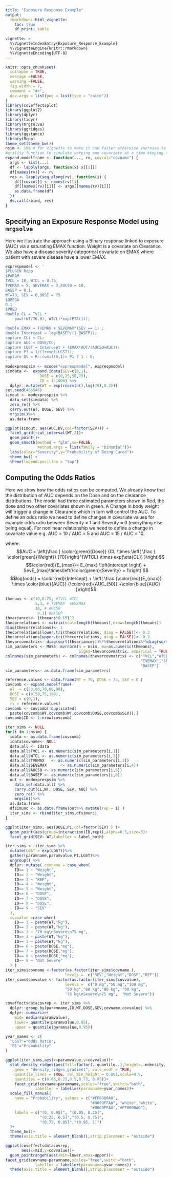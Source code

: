 ---
title: "Exposure Response Example"
output: 
  rmarkdown::html_vignette:
    toc: true
    df_print: kable
    
vignette: >
  %\VignetteIndexEntry{Exposure_Response_Example}
  %\VignetteEngine{knitr::rmarkdown}
  %\VignetteEncoding{UTF-8}
---

```{r, include = FALSE}
knitr::opts_chunk$set(
  collapse = TRUE,
  message =FALSE,
  warning =FALSE,
  fig.width = 7,
  comment = "#>",
  dev.args = list(png = list(type = "cairo"))
)
library(coveffectsplot)
library(ggplot2)
library(dplyr)
library(tidyr)
library(mrgsolve)
library(ggridges)
library(ggstance)
library(Rcpp)
theme_set(theme_bw())
nsim <- 100 # for vignette to make it run faster otherwise increase to 1000
#utility function to simulate varying one covariate at a time keeping the rest at the reference
expand.modelframe <- function(..., rv, covcol="covname") {
  args <- list(...)
  df <- lapply(args, function(x) x[[1]])
  df[names(rv)] <- rv
  res <- lapply(seq_along(rv), function(i) {
    df[[covcol]] <- names(rv)[i]
    df[[names(rv)[i]]] <- args[[names(rv)[i]]]
    as.data.frame(df)
  })
  do.call(rbind, res)
}

```
## Specifying an Exposure Response Model using `mrgsolve`
Here we illustrate the approach using a Binary response linked to exposure (AUC) via a saturating EMAX function. Weight is a covariate on Clearance. We also have a disease severity categorical covariate on EMAX where patient with severe disease have a lower EMAX.

```{r exprespmodel, collapse=TRUE }
exprespmodel <- '
$PLUGIN Rcpp
$PARAM
TVCL = 10, WTCL = 0.75,
TVEMAX = 5, SEVEMAX = 3,AUC50 = 10,
BASEP = 0.1,
WT=70, SEV = 0,DOSE = 75
$OMEGA
0.1 
$PRED
double CL = TVCL *
    pow((WT/70.0), WTCL)*exp(ETA(1)); 

double EMAX = TVEMAX + SEVEMAX*(SEV == 1) ; 
double Intercept = log(BASEP/(1-BASEP));
capture CLi = CL;
capture AUC = DOSE/CL;
capture LGST = Intercept + (EMAX*AUC/(AUC50+AUC));
capture P1 = 1/(1+exp(-LGST));
capture DV = R::runif(0,1)< P1 ? 1 : 0;
'
modexprespsim <- mcode("exprespmodel", exprespmodel)
simdata <-  expand.idata(SEV=c(0,1),
               DOSE = c(0,25,50,75),
               ID = 1:1000) %>% 
  dplyr::mutate(WT = exp(rnorm(n(),log(70),0.3)))
set.seed(466548)
simout <- modexprespsim %>%
  data_set(simdata) %>%
  zero_re() %>% 
  carry.out(WT, DOSE, SEV) %>%
  mrgsim()%>%
  as.data.frame
```

```{r exprespmodeplotl, collapse=TRUE }
ggplot(simout, aes(AUC,DV,col=factor(SEV))) +
  facet_grid(~cut_interval(WT,2))+
  geom_point()+
  geom_smooth(method = "glm",se=FALSE,
              method.args = list(family = "binomial"))+
  labs(color="Severity",y="Probability of Being Cured")+
  theme_bw() + 
  theme(legend.position = "top")
```

## Computing the Odds Ratios
Here we show how the odds ratios can be computed. We already know that the distribution of AUC depends on the Dose and on the clearance distributions. The model had three estimated parameters shown in Red, the dose and two other covariates shown in green. A Change in body weight will trigger a change in Clearance which in turn will control the AUC. To define an odds ratio we need to define changes in covariate values for example odds ratio between Severity = 1 and Severity = 0 (everything else being equal). For nonlinear relationship we need to define a change in covariate value e.g. AUC = 10 / AUC = 5 and AUC = 15 / AUC = 10.

where:
$$AUC = \left(\frac { \color{green}{Dose}} {CL \times \left( \frac { \color{green}{Weight}} {70}\right)^{WTCL} \times exp(\eta{CL}) }\right)$$
$$\color{red}{E_{max}}= E_{max} \left(intercept \right) + SevE_{max}\times\left(\color{green}{Severity} = 1\right) $$
$$log(odds) = \color{red}{Intercept} + \left( \frac {\color{red}{E_{max}} \times \color{blue}{AUC}} {\color{red}{AUC_{50}} +\color{blue}{AUC} }\right)$$

```{r, collapse=TRUE }
thmeans <- c(10,0.75, #TVCL WTCL
             5,3, # TVEMAX  SEVEMAX
             10, # AUC50
              0.1) #BASEP
thvariances<- (thmeans*0.15)^2
thecorrelations <- matrix(ncol=length(thmeans),nrow=length(thmeans))
diag(thecorrelations)<- 1
thecorrelations[lower.tri(thecorrelations, diag = FALSE)]<- 0.2
thecorrelations[upper.tri(thecorrelations, diag = FALSE)]<- 0.2
thevarcovmatrix<- diag(sqrt(thvariances))%*%thecorrelations%*%diag(sqrt(thvariances))
sim_parameters <- MASS::mvrnorm(n = nsim, mu=as.numeric(thmeans),
                                Sigma=thevarcovmatrix, empirical = TRUE)
colnames(sim_parameters) <- colnames(thevarcovmatrix) <- c("TVCL","WTCL",
                                                           "TVEMAX","SEVEMAX","AUC50",
                                                           "BASEP")
sim_parameters<- as.data.frame(sim_parameters)

reference.values <- data.frame(WT = 70, DOSE = 75, SEV = 0 )   
covcomb <- expand.modelframe(
  WT  = c(50,60,70,80,90),
  DOSE = c(0,50,75,100),
  SEV = c(0,1),
  rv = reference.values)
covcomb <- covcomb[!duplicated(
  paste(covcomb$WT,covcomb$WT,covcomb$DOSE,covcomb$SEV)),]
covcomb$ID <- 1:nrow(covcomb)

iter_sims <- NULL
for(i in 1:nsim) {
  idata <- as.data.frame(covcomb)
  idata$covname<- NULL
  data.all <- idata
  data.all$TVCL <- as.numeric(sim_parameters[i,1])
  data.all$WTCL <- as.numeric(sim_parameters[i,2])
  data.all$TVEMAX   <- as.numeric(sim_parameters[i,3])
  data.all$SEVEMAX      <- as.numeric(sim_parameters[i,4])
  data.all$AUC50 <- as.numeric(sim_parameters[i,5])
  data.all$BASEP <- as.numeric(sim_parameters[i,6])
  out <- modexprespsim %>%
    data_set(data.all) %>%
    carry.out(CL,WT, DOSE, SEV, AUC) %>%
    zero_re() %>% 
    mrgsim()%>%
  as.data.frame
  dfsimunc <- as.data.frame(out%>% mutate(rep = i) )
  iter_sims <- rbind(iter_sims,dfsimunc)
}

ggplot(iter_sims, aes(DOSE,P1,col=factor(SEV) ) )+
  geom_point(aes(group=interaction(ID,rep)),alpha=0.5,size=3)+
  facet_grid(SEV~ WT,labeller = label_both)

iter_sims <- iter_sims %>%
  mutate(LGST = exp(LGST))%>%
  gather(paramname,paramvalue,P1,LGST)%>% 
  ungroup() %>% 
  dplyr::mutate( covname = case_when(
    ID== 1 ~ "Weight",
    ID== 2 ~ "Weight",
    ID== 3 ~ "REF",
    ID== 4 ~ "Weight",
    ID== 5 ~ "Weight",
    ID== 6 ~ "DOSE",
    ID== 7 ~ "DOSE",
    ID== 8 ~ "DOSE",
    ID== 9 ~ "SEV"
  ),
  covvalue =case_when(
    ID== 1 ~ paste(WT,"kg"), 
    ID== 2 ~ paste(WT,"kg"),
    ID== 3 ~ "70 kg\nSevere\n75 mg",
    ID== 4 ~ paste(WT,"kg"),
    ID== 5 ~ paste(WT,"kg"),
    ID== 6 ~ paste(DOSE,"mg"),
    ID== 7 ~ paste(DOSE,"mg"),
    ID== 8 ~ paste(DOSE,"mg"),
    ID== 9 ~ "Not Severe"
  ) )
iter_sims$covname <-factor(as.factor(iter_sims$covname ),
                          levels =  c("SEV","Weight","DOSE","REF"))
iter_sims$covvalue <- factor(as.factor(iter_sims$covvalue),
                          levels =  c("0 mg","50 mg","100 mg",
                          "50 kg","60 kg","80 kg", "90 kg",
                          "70 kg\nSevere\n75 mg",  "Not Severe"))

coveffectsdatacovrep <- iter_sims %>%
  dplyr::group_by(paramname,ID,WT,DOSE,SEV,covname,covvalue) %>% 
  dplyr::summarize(
    mid= median(paramvalue),
    lower= quantile(paramvalue,0.05),
    upper = quantile(paramvalue,0.95))

yvar_names <- c(
  'LGST'="Odds Ratio",
  'P1'="Probability"
)

ggplot(iter_sims,aes(x=paramvalue,y=covvalue))+
  stat_density_ridges(aes(fill=factor(..quantile..),height=..ndensity..),
    geom = "density_ridges_gradient", calc_ecdf = TRUE,
    quantile_lines = TRUE, rel_min_height = 0.001,scale=0.9,
    quantiles = c(0.05,0.25,0.5,0.75, 0.95))+
    facet_grid(covname~paramname,scales="free",switch="both",
             labeller = labeller(paramname=yvar_names))+ 
  scale_fill_manual(
    name = "Probability", values = c("#FF0000A0",
                                     "#0000FFA0", "white","white",
                                     "#0000FFA0","#FF0000A0"),
    labels = c("(0, 0.05]", "(0.05, 0.25]",
               "(0.25, 0.5]","(0.5, 0.75]",
               "(0.75, 0.95]","(0.95, 1]")
  )+
  theme_bw()+
  theme(axis.title = element_blank(),strip.placement = "outside")
```

```{r plot2, collapse=TRUE }

ggplot(coveffectsdatacovrep,
       aes(x=mid,y=covvalue))+
  geom_pointrangeh(aes(xmin=lower,xmax=upper))+
facet_grid(covname~paramname,scales="free",switch="both",
             labeller = labeller(paramname=yvar_names)) +
  theme(axis.title = element_blank(),strip.placement = "outside")
```